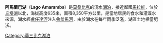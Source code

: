{{Infobox lake
|湖泊名稱 =阿馬蘭巴湖
|湖泊照片 = 
|caption_lake = 
|image_bathymetry = 
|caption_bathymetry = 
|location =Mozambique
|座標 = {{coord|14|22|39|S|35|55|19|E|type:waterbody_region:MZ|display=inline,title}}
|湖泊類別 = 淡水湖
|流入 = [[丘塔湖|丘塔湖]]
|流出 = [[盧任達河|盧任達河]]
|catchment = 
|集水區國家 = {{flag|Mozambique}}
|湖泊長度 = 35.25 公里
|湖泊闊度 = 1.2 公里 
|湖泊面積 = 8,350 平方公里 
|depth = 
|最深深度 = 5 米
|volume = 
|residence_time = 
|shore = 
|海拔高度 = 635
|islands = 
|cities = 
}}

'''阿馬蘭巴湖'''（'''Lago Amaramba'''）是[[莫桑比克|莫桑比克]]的淺水[[湖泊|湖泊]]，接近鄰國[[馬拉維|馬拉維]]，位於[[丘塔湖|丘塔湖]]以北，海拔高度635米，面積8,350平方公里，是當地居民的食水和灌溉水來源，湖水經[[盧任達河|盧任達河]]注入[[魯伏馬河|魯伏馬河]]，由於湖水在每年雨季泛濫，湖區土地相當肥沃。


{{DEFAULTSORT:Amaramba}}
[[Category:莫三比克湖泊|Category:莫三比克湖泊]]
